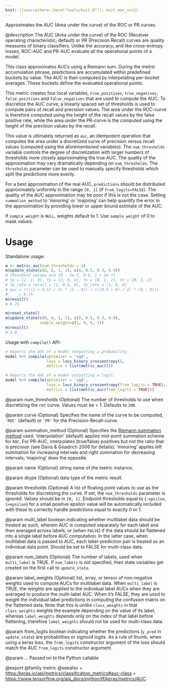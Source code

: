 ```yaml
---
knit: ({source(here::here("tools/knit.R")); knit_man_src})
---
```

Approximates the AUC (Area under the curve) of the ROC or PR curves.

@description
The AUC (Area under the curve) of the ROC (Receiver operating
characteristic; default) or PR (Precision Recall) curves are quality
measures of binary classifiers. Unlike the accuracy, and like cross-entropy
losses, ROC-AUC and PR-AUC evaluate all the operational points of a model.

This class approximates AUCs using a Riemann sum. During the metric
accumulation phrase, predictions are accumulated within predefined buckets
by value. The AUC is then computed by interpolating per-bucket averages.
These buckets define the evaluated operational points.

This metric creates four local variables, `true_positives`,
`true_negatives`, `false_positives` and `false_negatives` that are used to
compute the AUC.  To discretize the AUC curve, a linearly spaced set of
thresholds is used to compute pairs of recall and precision values. The area
under the ROC-curve is therefore computed using the height of the recall
values by the false positive rate, while the area under the PR-curve is the
computed using the height of the precision values by the recall.

This value is ultimately returned as `auc`, an idempotent operation that
computes the area under a discretized curve of precision versus recall
values (computed using the aforementioned variables). The `num_thresholds`
variable controls the degree of discretization with larger numbers of
thresholds more closely approximating the true AUC. The quality of the
approximation may vary dramatically depending on `num_thresholds`. The
`thresholds` parameter can be used to manually specify thresholds which
split the predictions more evenly.

For a best approximation of the real AUC, `predictions` should be
distributed approximately uniformly in the range `[0, 1]` (if
`from_logits=FALSE`). The quality of the AUC approximation may be poor if
this is not the case. Setting `summation_method` to 'minoring' or 'majoring'
can help quantify the error in the approximation by providing lower or upper
bound estimate of the AUC.

If `sample_weight` is `NULL`, weights default to 1.
Use `sample_weight` of 0 to mask values.

# Usage
Standalone usage:

```r
m <- metric_auc(num_thresholds = 3)
m$update_state(c(0, 0, 1, 1), c(0, 0.5, 0.3, 0.9))
# threshold values are [0 - 1e-7, 0.5, 1 + 1e-7]
# tp = [2, 1, 0], fp = [2, 0, 0], fn = [0, 1, 2], tn = [0, 2, 2]
# tp_rate = recall = [1, 0.5, 0], fp_rate = [1, 0, 0]
# auc = ((((1 + 0.5) / 2) * (1 - 0)) + (((0.5 + 0) / 2) * (0 - 0)))
#     = 0.75
m$result()
# 0.75
```

```r
m$reset_state()
m$update_state(c(0, 0, 1, 1), c(0, 0.5, 0.3, 0.9),
               sample_weight=c(1, 0, 0, 1))
m$result()
# 1.0
```

Usage with `compile()` API:

```r
# Reports the AUC of a model outputting a probability.
model %>% compile(optimizer = 'sgd',
                  loss = loss_binary_crossentropy(),
                  metrics = list(metric_auc()))

# Reports the AUC of a model outputting a logit.
model %>% compile(optimizer = 'sgd',
                  loss = loss_binary_crossentropy(from_logits = TRUE),
                  metrics = list(metric_auc(from_logits = TRUE)))
```

@param num_thresholds
(Optional) The number of thresholds to
use when discretizing the roc curve. Values must be > 1.
Defaults to `200`.

@param curve
(Optional) Specifies the name of the curve to be computed,
`'ROC'` (default) or `'PR'` for the Precision-Recall-curve.

@param summation_method
(Optional) Specifies the [Riemann summation method](
https://en.wikipedia.org/wiki/Riemann_sum) used.
'interpolation' (default) applies mid-point summation scheme for
`ROC`.  For PR-AUC, interpolates (true/false) positives but not
the ratio that is precision (see Davis & Goadrich 2006 for
details); 'minoring' applies left summation for increasing
intervals and right summation for decreasing intervals; 'majoring'
does the opposite.

@param name
(Optional) string name of the metric instance.

@param dtype
(Optional) data type of the metric result.

@param thresholds
(Optional) A list of floating point values to use as the
thresholds for discretizing the curve. If set, the `num_thresholds`
parameter is ignored. Values should be in `[0, 1]`. Endpoint
thresholds equal to {`-epsilon`, `1+epsilon`} for a small positive
epsilon value will be automatically included with these to correctly
handle predictions equal to exactly 0 or 1.

@param multi_label
boolean indicating whether multilabel data should be
treated as such, wherein AUC is computed separately for each label
and then averaged across labels, or (when `FALSE`) if the data
should be flattened into a single label before AUC computation. In
the latter case, when multilabel data is passed to AUC, each
label-prediction pair is treated as an individual data point. Should
be set to FALSE for multi-class data.

@param num_labels
(Optional) The number of labels, used when `multi_label` is
TRUE. If `num_labels` is not specified, then state variables get
created on the first call to `update_state`.

@param label_weights
(Optional) list, array, or tensor of non-negative weights
used to compute AUCs for multilabel data. When `multi_label` is
TRUE, the weights are applied to the individual label AUCs when they
are averaged to produce the multi-label AUC. When it's FALSE, they
are used to weight the individual label predictions in computing the
confusion matrix on the flattened data. Note that this is unlike
`class_weights` in that `class_weights` weights the example
depending on the value of its label, whereas `label_weights` depends
only on the index of that label before flattening; therefore
`label_weights` should not be used for multi-class data.

@param from_logits
boolean indicating whether the predictions (`y_pred` in
`update_state`) are probabilities or sigmoid logits. As a rule of thumb,
when using a keras loss, the `from_logits` constructor argument of the
loss should match the AUC `from_logits` constructor argument.

@param ...
Passed on to the Python callable

@export
@family metric
@seealso
+ <https:/keras.io/api/metrics/classification_metrics#auc-class>
+ <https://www.tensorflow.org/api_docs/python/tf/keras/metrics/AUC>

